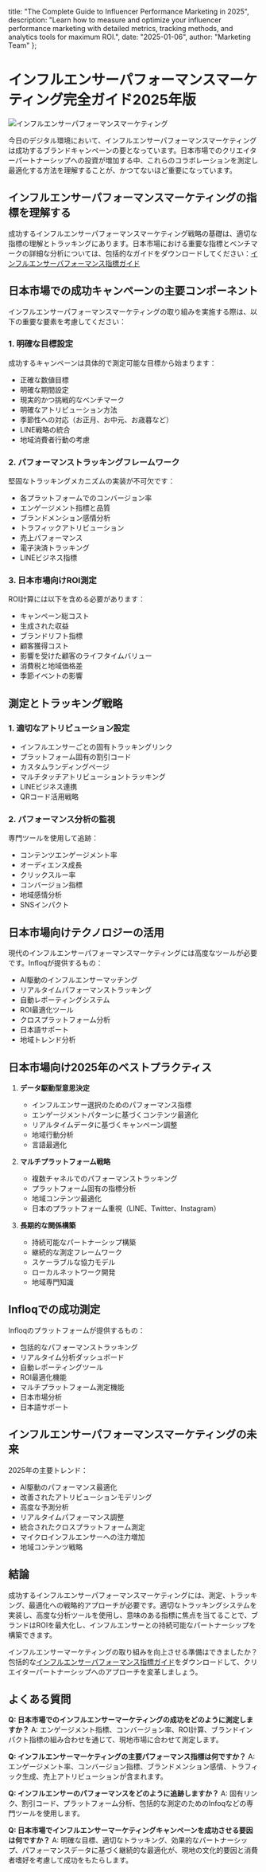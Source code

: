   title: "The Complete Guide to Influencer Performance Marketing in 2025",
  description: "Learn how to measure and optimize your influencer performance marketing with detailed metrics, tracking methods, and analytics tools for maximum ROI.",
  date: "2025-01-06",
  author: "Marketing Team"
};

# インフルエンサーパフォーマンスマーケティング完全ガイド2025年版

![インフルエンサーパフォーマンスマーケティング](/images/blog-posts/influencer-performance-marketing.jpeg)

今日のデジタル環境において、インフルエンサーパフォーマンスマーケティングは成功するブランドキャンペーンの要となっています。日本市場でのクリエイターパートナーシップへの投資が増加する中、これらのコラボレーションを測定し最適化する方法を理解することが、かつてないほど重要になっています。

## インフルエンサーパフォーマンスマーケティングの指標を理解する

成功するインフルエンサーパフォーマンスマーケティング戦略の基礎は、適切な指標の理解とトラッキングにあります。日本市場における重要な指標とベンチマークの詳細な分析については、包括的なガイドをダウンロードしてください：[インフルエンサーパフォーマンス指標ガイド](https://infloq.com/influencer-performance-metrics.pdf)

## 日本市場での成功キャンペーンの主要コンポーネント

インフルエンサーパフォーマンスマーケティングの取り組みを実施する際は、以下の重要な要素を考慮してください：

### 1. 明確な目標設定
成功するキャンペーンは具体的で測定可能な目標から始まります：
- 正確な数値目標
- 明確な期間設定
- 現実的かつ挑戦的なベンチマーク
- 明確なアトリビューション方法
- 季節性への対応（お正月、お中元、お歳暮など）
- LINE戦略の統合
- 地域消費者行動の考慮

### 2. パフォーマンストラッキングフレームワーク
堅固なトラッキングメカニズムの実装が不可欠です：
- 各プラットフォームでのコンバージョン率
- エンゲージメント指標と品質
- ブランドメンション感情分析
- トラフィックアトリビューション
- 売上パフォーマンス
- 電子決済トラッキング
- LINEビジネス指標

### 3. 日本市場向けROI測定
ROI計算には以下を含める必要があります：
- キャンペーン総コスト
- 生成された収益
- ブランドリフト指標
- 顧客獲得コスト
- 影響を受けた顧客のライフタイムバリュー
- 消費税と地域価格差
- 季節イベントの影響

## 測定とトラッキング戦略

### 1. 適切なアトリビューション設定
- インフルエンサーごとの固有トラッキングリンク
- プラットフォーム固有の割引コード
- カスタムランディングページ
- マルチタッチアトリビューショントラッキング
- LINEビジネス連携
- QRコード活用戦略

### 2. パフォーマンス分析の監視
専門ツールを使用して追跡：
- コンテンツエンゲージメント率
- オーディエンス成長
- クリックスルー率
- コンバージョン指標
- 地域感情分析
- SNSインパクト

## 日本市場向けテクノロジーの活用

現代のインフルエンサーパフォーマンスマーケティングには高度なツールが必要です。Infloqが提供するもの：
- AI駆動のインフルエンサーマッチング
- リアルタイムパフォーマンストラッキング
- 自動レポーティングシステム
- ROI最適化ツール
- クロスプラットフォーム分析
- 日本語サポート
- 地域トレンド分析

## 日本市場向け2025年のベストプラクティス

1. **データ駆動型意思決定**
   - インフルエンサー選択のためのパフォーマンス指標
   - エンゲージメントパターンに基づくコンテンツ最適化
   - リアルタイムデータに基づくキャンペーン調整
   - 地域行動分析
   - 言語最適化

2. **マルチプラットフォーム戦略**
   - 複数チャネルでのパフォーマンストラッキング
   - プラットフォーム固有の指標分析
   - 地域コンテンツ最適化
   - 日本のプラットフォーム重視（LINE、Twitter、Instagram）

3. **長期的な関係構築**
   - 持続可能なパートナーシップ構築
   - 継続的な測定フレームワーク
   - スケーラブルな協力モデル
   - ローカルネットワーク開発
   - 地域専門知識

## Infloqでの成功測定

Infloqのプラットフォームが提供するもの：
- 包括的なパフォーマンストラッキング
- リアルタイム分析ダッシュボード
- 自動レポーティングツール
- ROI最適化機能
- マルチプラットフォーム測定機能
- 日本市場分析
- 日本語サポート

## インフルエンサーパフォーマンスマーケティングの未来

2025年の主要トレンド：
- AI駆動のパフォーマンス最適化
- 改善されたアトリビューションモデリング
- 高度な予測分析
- リアルタイムパフォーマンス調整
- 統合されたクロスプラットフォーム測定
- マイクロインフルエンサーへの注力増加
- 地域コンテンツ戦略

## 結論

成功するインフルエンサーパフォーマンスマーケティングには、測定、トラッキング、最適化への戦略的アプローチが必要です。適切なトラッキングシステムを実装し、高度な分析ツールを使用し、意味のある指標に焦点を当てることで、ブランドはROIを最大化し、インフルエンサーとの持続可能なパートナーシップを構築できます。

インフルエンサーマーケティングの取り組みを向上させる準備はできましたか？包括的な[インフルエンサーパフォーマンス指標ガイド](https://infloq.com/influencer-performance-metrics.pdf)をダウンロードして、クリエイターパートナーシップへのアプローチを変革しましょう。

## よくある質問

**Q: 日本市場でのインフルエンサーマーケティングの成功をどのように測定しますか？**
A: エンゲージメント指標、コンバージョン率、ROI計算、ブランドインパクト指標の組み合わせを通じて、現地市場に合わせて測定します。

**Q: インフルエンサーマーケティングの主要パフォーマンス指標は何ですか？**
A: エンゲージメント率、コンバージョン指標、ブランドメンション感情、トラフィック生成、売上アトリビューションが含まれます。

**Q: インフルエンサーのパフォーマンスをどのように追跡しますか？**
A: 固有リンク、割引コード、プラットフォーム分析、包括的な測定のためのInfoqなどの専門ツールを使用します。

**Q: 日本市場でインフルエンサーマーケティングキャンペーンを成功させる要因は何ですか？**
A: 明確な目標、適切なトラッキング、効果的なパートナーシップ、パフォーマンスデータに基づく継続的な最適化が、現地の文化的要因と消費者嗜好を考慮して成功をもたらします。